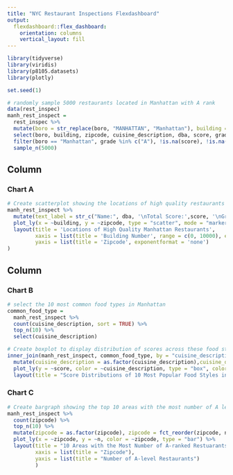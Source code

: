 ```yaml
---
title: "NYC Restaurant Inspections Flexdashboard"
output: 
  flexdashboard::flex_dashboard:
    orientation: columns
    vertical_layout: fill
---
```


```r
library(tidyverse)
library(viridis)
library(p8105.datasets)
library(plotly)
```

```r
set.seed(1)

# randomly sample 5000 restaurants located in Manhattan with A rank
data(rest_inspec)
manh_rest_inspect = 
  rest_inspec %>% 
  mutate(boro = str_replace(boro, "MANHATTAN", "Manhattan"), building = as.numeric(building))  %>% 
  select(boro, building, zipcode, cuisine_description, dba, score, grade) %>% 
  filter(boro == "Manhattan", grade %in% c("A"), !is.na(score), !is.na(building)) %>% 
  sample_n(5000)

```

Column {data-width=500}
-----------------------------------------------------------------------

### Chart A

```r
# Create scatterplot showing the locations of high quality restaurants
manh_rest_inspect %>% 
  mutate(text_label = str_c("Name:", dba, '\nTotal Score:',score, '\nGrade:', grade)) %>% 
  plot_ly(x = ~building, y = ~zipcode, type = "scatter", mode = "markers", alpha = 0.5, color = ~score, text = ~text_label) %>% 
  layout(title = 'Locations of High Quality Manhattan Restaurants', 
         xaxis = list(title = 'Building Number', range = c(0, 10000), exponentformat = 'none'),
         yaxis = list(title = 'Zipcode', exponentformat = 'none')
)
```

Column {data-width=500}
-----------------------------------------------------------------------

### Chart B

```r
# select the 10 most common food types in Manhattan
common_food_type = 
  manh_rest_inspect %>% 
  count(cuisine_description, sort = TRUE) %>% 
  top_n(10) %>% 
  select(cuisine_description)

# Create boxplot to display distribution of scores across these food styles
inner_join(manh_rest_inspect, common_food_type, by = "cuisine_description") %>% 
  mutate(cuisine_description = as.factor(cuisine_description),cuisine_description = fct_recode(cuisine_description, "Latin" = "Latin (Cuban, Dominican, Puerto Rican, South & Central American)"), cuisine_description = fct_reorder(cuisine_description, score)) %>% 
  plot_ly(y = ~score, color = ~cuisine_description, type = "box", colors = "Set2") %>% 
  layout(title = "Score Distributions of 10 Most Popular Food Styles in Manhattan")

```

### Chart C

```r
# Create bargraph showing the top 10 areas with the most number of A level restaurants
manh_rest_inspect %>% 
  count(zipcode) %>% 
  top_n(10) %>% 
  mutate(zipcode = as.factor(zipcode), zipcode = fct_reorder(zipcode, n)) %>% 
  plot_ly(x = ~zipcode, y = ~n, color = ~zipcode, type = "bar") %>% 
  layout(title = "10 Areas with the Most Number of A-ranked Restuarants in Manhattan",
         xaxis = list(title = "Zipcode"),
         yaxis = list(title = "Number of A-level Restaurants")
         )
  
```

